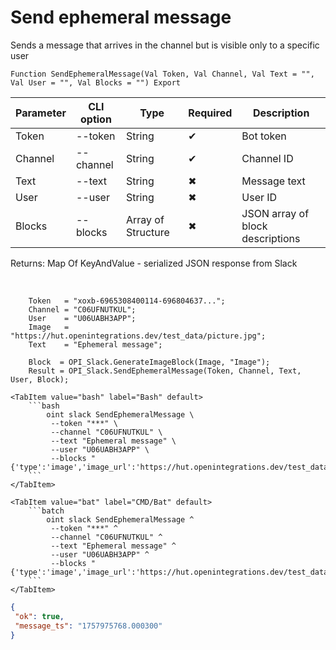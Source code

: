 ﻿---
sidebar_position: 2
description: Send ephemeral message and other functions to work with Slack in the Open Integration Package, a free open-source integration library for 1C:Enterprise 8, OneScript and CLI
keywords: [1C, 1С, 1С:Enterprise, 1С:Enterprise 8.3, API, Integration, Services, Exchange, OneScript, CLI, Slack]
---


# Send ephemeral message
Sends a message that arrives in the channel but is visible only to a specific user



`Function SendEphemeralMessage(Val Token, Val Channel, Val Text = "", Val User = "", Val Blocks = "") Export`

  | Parameter | CLI option | Type | Required | Description |
  |-|-|-|-|-|
  | Token | --token | String | &#x2714; | Bot token |
  | Channel | --channel | String | &#x2714; | Channel ID |
  | Text | --text | String | &#x2716; | Message text |
  | User | --user | String | &#x2716; | User ID |
  | Blocks | --blocks | Array of Structure | &#x2716; | JSON array of block descriptions |

  
  Returns:  Map Of KeyAndValue - serialized JSON response from Slack

<br/>



```bsl title="1C:Enterprise/OneScript code example"
    Token   = "xoxb-6965308400114-696804637...";
    Channel = "C06UFNUTKUL";
    User    = "U06UABH3APP";
    Image   = "https://hut.openintegrations.dev/test_data/picture.jpg";
    Text    = "Ephemeral message";

    Block  = OPI_Slack.GenerateImageBlock(Image, "Image");
    Result = OPI_Slack.SendEphemeralMessage(Token, Channel, Text, User, Block);
```
 

 <Tabs>
  
    <TabItem value="bash" label="Bash" default>
        ```bash
            oint slack SendEphemeralMessage \
             --token "***" \
             --channel "C06UFNUTKUL" \
             --text "Ephemeral message" \
             --user "U06UABH3APP" \
             --blocks "{'type':'image','image_url':'https://hut.openintegrations.dev/test_data/picture.jpg','alt_text':'Image'}"
        ```
    </TabItem>
  
    <TabItem value="bat" label="CMD/Bat" default>
        ```batch
            oint slack SendEphemeralMessage ^
             --token "***" ^
             --channel "C06UFNUTKUL" ^
             --text "Ephemeral message" ^
             --user "U06UABH3APP" ^
             --blocks "{'type':'image','image_url':'https://hut.openintegrations.dev/test_data/picture.jpg','alt_text':'Image'}"
        ```
    </TabItem>
</Tabs>


```json title="Result"
{
 "ok": true,
 "message_ts": "1757975768.000300"
}
```
